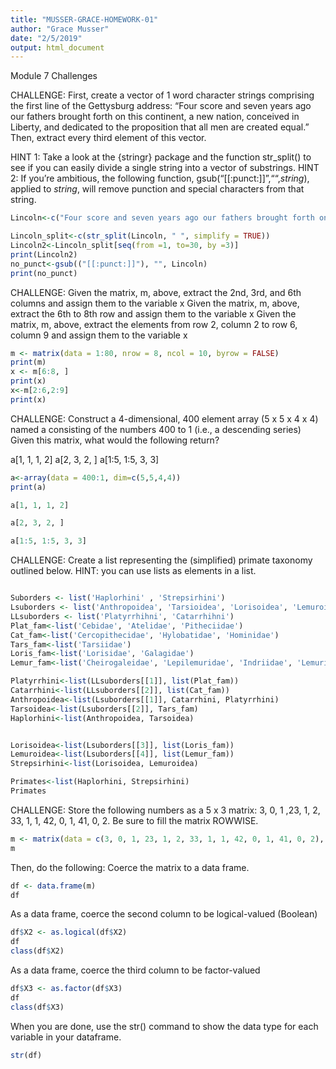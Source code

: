 ```yaml
---
title: "MUSSER-GRACE-HOMEWORK-01"
author: "Grace Musser"
date: "2/5/2019"
output: html_document
---
```


Module 7 Challenges 

CHALLENGE:
First, create a vector of 1 word character strings comprising the first line of the Gettysburg address: “Four score and seven years ago our fathers brought forth on this continent, a new nation, conceived in Liberty, and dedicated to the proposition that all men are created equal.”
Then, extract every third element of this vector.

HINT 1: Take a look at the {stringr} package and the function str_split() to see if you can easily divide a single string into a vector of substrings.
HINT 2: If you’re ambitious, the following function, gsub("[[:punct:]]","",*string*), applied to *string*, will remove punction and special characters from that string.

```r
Lincoln<-c("Four score and seven years ago our fathers brought forth on this continent, a new nation, conceived in Liberty, and dedicated to the proposition that all men are created equal.")

Lincoln_split<-c(str_split(Lincoln, " ", simplify = TRUE))
Lincoln2<-Lincoln_split[seq(from =1, to=30, by =3)]
print(Lincoln2)
no_punct<-gsub(("[[:punct:]]"), "", Lincoln)
print(no_punct)
```

CHALLENGE:
Given the matrix, m, above, extract the 2nd, 3rd, and 6th columns and assign them to the variable x
Given the matrix, m, above, extract the 6th to 8th row and assign them to the variable x
Given the matrix, m, above, extract the elements from row 2, column 2 to row 6, column 9 and assign them to the variable x

```r
m <- matrix(data = 1:80, nrow = 8, ncol = 10, byrow = FALSE)
print(m)
x <- m[6:8, ]
print(x)
x<-m[2:6,2:9]
print(x)
```

CHALLENGE:
Construct a 4-dimensional, 400 element array (5 x 5 x 4 x 4) named a consisting of the numbers 400 to 1 (i.e., a descending series)
Given this matrix, what would the following return?

a[1, 1, 1, 2]
a[2, 3, 2, ]
a[1:5, 1:5, 3, 3]

```r
a<-array(data = 400:1, dim=c(5,5,4,4))
print(a)
```

```r
a[1, 1, 1, 2]
```

```r
a[2, 3, 2, ]
```

```r
a[1:5, 1:5, 3, 3]
```


CHALLENGE:
Create a list representing the (simplified) primate taxonomy outlined below. HINT: you can use lists as elements in a list.


```r

```



```r
Suborders <- list('Haplorhini' , 'Strepsirhini')
Lsuborders <- list('Anthropoidea', 'Tarsioidea', 'Lorisoidea', 'Lemuroidea')
LLsuborders <- list('Platyrrhihni', 'Catarrhihni')
Plat_fam<-list('Cebidae', 'Atelidae', 'Pitheciidae')
Cat_fam<-list('Cercopithecidae', 'Hylobatidae', 'Hominidae')
Tars_fam<-list('Tarsiidae')
Loris_fam<-list('Lorisidae', 'Galagidae')
Lemur_fam<-list('Cheirogaleidae', 'Lepilemuridae', 'Indriidae', 'Lemuridae', 'Daubentoniidae')

Platyrrhini<-list(LLsuborders[[1]], list(Plat_fam))
Catarrhini<-list(LLsuborders[[2]], list(Cat_fam))
Anthropoidea<-list(Lsuborders[[1]], Catarrhini, Platyrrhini)
Tarsoidea<-list(Lsuborders[[2]], Tars_fam)
Haplorhini<-list(Anthropoidea, Tarsoidea)


Lorisoidea<-list(Lsuborders[[3]], list(Loris_fam))
Lemuroidea<-list(Lsuborders[[4]], list(Lemur_fam))
Strepsirhini<-list(Lorisoidea, Lemuroidea)

Primates<-list(Haplorhini, Strepsirhini)
Primates

```


CHALLENGE:
Store the following numbers as a 5 x 3 matrix: 3, 0, 1 ,23, 1, 2, 33, 1, 1, 42, 0, 1, 41, 0, 2. Be sure to fill the matrix ROWWISE.

```r
m <- matrix(data = c(3, 0, 1, 23, 1, 2, 33, 1, 1, 42, 0, 1, 41, 0, 2), nrow = 5, ncol = 3, byrow = TRUE)
m
```


Then, do the following:
Coerce the matrix to a data frame.

```r
df <- data.frame(m)
df
```

As a data frame, coerce the second column to be logical-valued (Boolean)
```r
df$X2 <- as.logical(df$X2)
df
class(df$X2)
```


As a data frame, coerce the third column to be factor-valued

```r
df$X3 <- as.factor(df$X3)
df
class(df$X3)
```

When you are done, use the str() command to show the data type for each variable in your dataframe.

```r
str(df)
```



